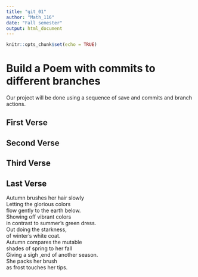 ---
title: "git_01"
author: "Math_116"
date: "Fall semester"
output: html_document
---

```{r setup, include=FALSE}
knitr::opts_chunk$set(echo = TRUE)
```
# Build a Poem with commits to different branches
Our project will be done using a sequence of save and commits and branch actions.
<!-- Do not modify or change any text in "!--" bracketed areas such as this --- these are instructions to
you, if you change any of this the git program will notice it and compromise your git merging strategy !-->

## First Verse 
<!--Put the first five lines of a poem by Lewis Carrol in this section!-->

## Second Verse
<!--Put the first five lines of a poem by Robert Frost here!-->

## Third Verse
<!--Put the first two verses of The Walrus and the Carpenter here!-->

## Last Verse
<!--Put a short poem of your choice 8-20 lines,here!-->

Autumn brushes her hair slowly  
Letting the glorious colors  
flow gently to the earth below.  
Showing off vibrant colors   
 in contrast to summer's green dress.  
 Out doing the starkness,  
of winter's white coat.  
Autumn compares the mutable  
shades of spring to her fall  
Giving a sigh ,end of another season.  
She packs her brush   
as frost touches her tips.  